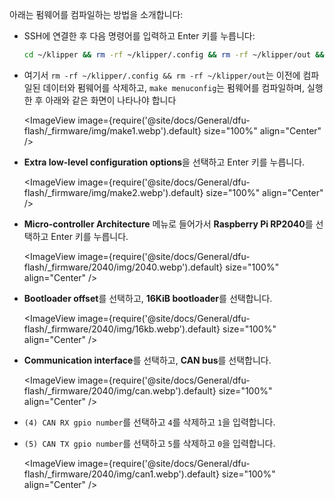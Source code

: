 아래는 펌웨어를 컴파일하는 방법을 소개합니다:
* SSH에 연결한 후 다음 명령어를 입력하고 Enter 키를 누릅니다:

    ```bash
    cd ~/klipper && rm -rf ~/klipper/.config && rm -rf ~/klipper/out && make menuconfig
    ```

* 여기서 `rm -rf ~/klipper/.config && rm -rf ~/klipper/out`는 이전에 컴파일된 데이터와 펌웨어를 삭제하고, `make menuconfig`는 펌웨어를 컴파일하며, 실행한 후 아래와 같은 화면이 나타나야 합니다

    <ImageView image={require('@site/docs/General/dfu-flash/_firmware/img/make1.webp').default} size="100%" align="Center" />

* **Extra low-level configuration options**을 선택하고 Enter 키를 누릅니다.

    <ImageView image={require('@site/docs/General/dfu-flash/_firmware/img/make2.webp').default} size="100%" align="Center" />

* **Micro-controller Architecture** 메뉴로 들어가서 **Raspberry Pi RP2040**를 선택하고 Enter 키를 누릅니다.

    <ImageView image={require('@site/docs/General/dfu-flash/_firmware/2040/img/2040.webp').default} size="100%" align="Center" />

* **Bootloader offset**를 선택하고, **16KiB bootloader**를 선택합니다.

    <ImageView image={require('@site/docs/General/dfu-flash/_firmware/2040/img/16kb.webp').default} size="100%" align="Center" />

* **Communication interface**를 선택하고, **CAN bus**를 선택합니다.

    <ImageView image={require('@site/docs/General/dfu-flash/_firmware/2040/img/can.webp').default} size="100%" align="Center" />

* `(4) CAN RX gpio number`를 선택하고 `4`를 삭제하고 `1`을 입력합니다.
* `(5) CAN TX gpio number`를 선택하고 `5`를 삭제하고 `0`을 입력합니다.

    <ImageView image={require('@site/docs/General/dfu-flash/_firmware/2040/img/can1.webp').default} size="100%" align="Center" />
